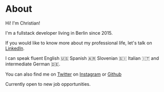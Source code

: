 
<SEO title="About" />
<Boxi>

# About

Hi! I'm Christian!

I'm a fullstack developer living in Berlin since 2015.

If you would like to know more about my professional life, let's talk on [LinkedIn](https://linkedin.com/in/christiankopac).

I can speak fluent English 🇺🇸 Spanish 🇦🇷 Slovenian 🇸🇮 Italian 🇮🇹 and intermediate German 🇩🇪.

You can also find me
on [Twitter](https://twitter.com/teatang)
on [Instagram](https://instagram.com/ckopac)
or [Github](https://github.com/christiankopac)

Currently open to new job opportunities.

</Boxi>
